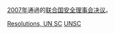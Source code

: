 {{Year by category
| m = 2
| c = 0
| d = 0
| y = 7
| cat = 联合国安全理事会决议
| sortkey = United Nations Security Council resolutions
| parent = 各年聯合國安全理事會決議
| subcat = 2007年國際關係
}}
[[2007年|2007年]]通過的[[联合国安全理事会决议|联合国安全理事会决议]]。
{{Wikisource|Wikisource:联合国安理会2007年决议|联合国安理会2007年决议}}

[[Category:2007年聯合國|Resolutions, UN SC]]
[[Category:2007年法律|UNSC]]